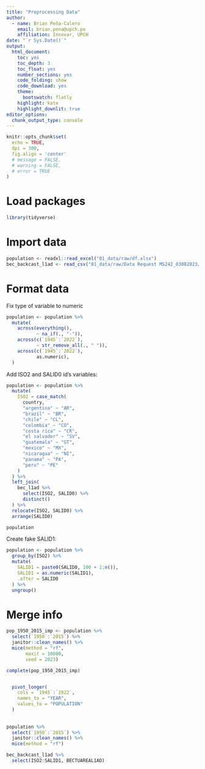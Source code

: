```yaml
---
title: "Preprocessing Data"
author:
  - name: Brian Peña-Calero
    email: brian.pena@upch.pe
    affiliation: Innovar, UPCH
date: "`r Sys.Date()`"
output: 
  html_document: 
    toc: yes
    toc_depth: 3
    toc_float: yes
    number_sections: yes
    code_folding: show
    code_download: yes
    theme: 
      bootswatch: flatly
    highlight: kate
    highlight_downlit: true
editor_options: 
  chunk_output_type: console
---
```


```r
knitr::opts_chunk$set(
  echo = TRUE,
  dpi = 300,
  fig.align = 'center'
  # message = FALSE,
  # warning = FALSE,
  # error = TRUE
)
```

# Load packages

```r
library(tidyverse)
```


# Import data

```r
population <- readxl::read_excel("01_data/raw/df.xlsx") 
bec_backcast_l1ad <- read_csv("01_data/raw/Data Request MS242_03082023/BEC_BACKCAST_L1AD_20230302.csv")
```

# Format data

Fix type of variable to numeric

```r
population <- population %>% 
  mutate(
    across(everything(),
           ~ na_if(., "-")),
    across(c(`1945`:`2022`),
           ~ str_remove_all(., " ")),
    across(c(`1945`:`2022`),
           as.numeric),
  )
```

Add ISO2 and SALID0 id's variables:

```r
population <- population %>% 
  mutate(
    ISO2 = case_match(
      country,
      "argentina" ~ "AR",
      "brazil" ~ "BR",
      "chile" ~ "CL",
      "colombia" ~ "CO",
      "costa rica" ~ "CR",
      "el salvador" ~ "SV",
      "guatemala" ~ "GT",
      "mexico" ~ "MX",
      "nicaragua" ~ "NI",
      "panama" ~ "PA",
      "peru" ~ "PE"
    )
  ) %>% 
  left_join(
    bec_l1ad %>% 
      select(ISO2, SALID0) %>% 
      distinct()
  ) %>% 
  relocate(ISO2, SALID0) %>% 
  arrange(SALID0)

population
```

Create fake SALID1:

```r
population <- population %>% 
  group_by(ISO2) %>% 
  mutate(
    SALID1 = paste0(SALID0, 100 + 1:n()),
    SALID1 = as.numeric(SALID1),
    .after = SALID0
  ) %>% 
  ungroup()
```


# Merge info

```r
pop_1950_2015_imp <- population %>% 
  select(`1950`:`2015`) %>% 
  janitor::clean_names() %>% 
  mice(method = "rf",
       maxit = 10000,
       seed = 2023)

complete(pop_1950_2015_imp)


  pivot_longer(
    cols = `1945`:`2022`,
    names_to = "YEAR",
    values_to = "POPULATION"
  )
  
  
population %>% 
  select(`1950`:`2015`) %>% 
  janitor::clean_names() %>% 
  mice(method = "rf")
```



```r
bec_backcast_l1ad %>% 
  select(ISO2:SALID1, BECTUAREAL1AD)
```







